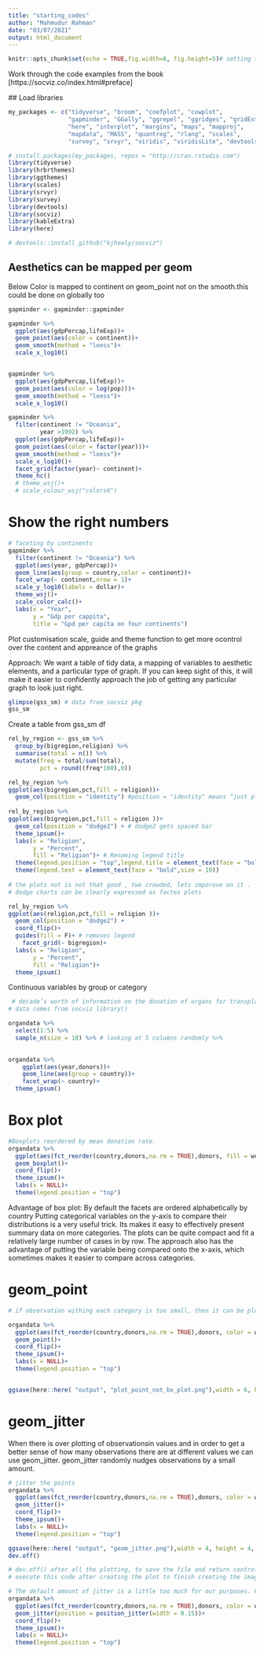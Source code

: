 ```yaml
---
title: "starting_codes"
author: "Mahmudur Rahman"
date: "03/07/2021"
output: html_document
---
```


```r
knitr::opts_chunk$set(echo = TRUE,fig.width=8, fig.height=5)# setting the default size of the  plots within the r markdown
```
 
 Work through the code examples from the book [https://socviz.co/index.html#preface]
 
 ## Load libraries 
```r
my_packages <- c("tidyverse", "broom", "coefplot", "cowplot",
                 "gapminder", "GGally", "ggrepel", "ggridges", "gridExtra",
                 "here", "interplot", "margins", "maps", "mapproj",
                 "mapdata", "MASS", "quantreg", "rlang", "scales",
                 "survey", "srvyr", "viridis", "viridisLite", "devtools")

# install.packages(my_packages, repos = "http://cran.rstudio.com")
library(tidyverse)
library(hrbrthemes)
library(ggthemes)
library(scales)
library(srvyr)
library(survey)
library(devtools)
library(socviz)
library(kableExtra)
library(here)

# devtools::install_github("kjhealy/socviz")
```

## Aesthetics can be mapped per geom
Below Color is mapped to continent on geom_point not on the smooth.this could be done on globally too 
```r
gapminder <- gapminder::gapminder

gapminder %>% 
  ggplot(aes(gdpPercap,lifeExp))+
  geom_point(aes(color = continent))+
  geom_smooth(method = "loess")+
  scale_x_log10()


gapminder %>% 
  ggplot(aes(gdpPercap,lifeExp))+
  geom_point(aes(color = log(pop)))+
  geom_smooth(method = "loess")+
  scale_x_log10()

gapminder %>% 
  filter(continent != "Oceania",
         year >1992) %>% 
  ggplot(aes(gdpPercap,lifeExp))+
  geom_point(aes(color = factor(year)))+
  geom_smooth(method = "loess")+
  scale_x_log10()+
  facet_grid(factor(year)~ continent)+
  theme_hc()
  # theme_wsj()+
  # scale_colour_wsj("colors6")
```

# Show the right numbers 
```r

# faceting by continents
gapminder %>% 
  filter(continent != "Oceania") %>% 
  ggplot(aes(year, gdpPercap))+
  geom_line(aes(group = country,color = continent))+
  facet_wrap(~ continent,nrow = 1)+
  scale_y_log10(labels = dollar)+
  theme_wsj()+
  scale_color_calc()+
  labs(x = "Year",
       y = "Gdp per cappita",
       title = "Gpd per capita on four continents")

```


Plot customisation 
scale, guide  and theme function to get more ocontrol over the content and appreance of the graphs 

Approach:
We want a table of tidy data, a mapping of variables to aesthetic elements, and a particular type of graph. If you can keep sight of this, it will make it easier to confidently approach the job of getting any particular graph to look just right.
```r
glimpse(gss_sm) # data from socviz pkg
gss_sm 


```
Create a table from gss_sm df
```r
rel_by_region <- gss_sm %>% 
  group_by(bigregion,religion) %>% 
  summarise(total = n()) %>% 
  mutate(freq = total/sum(total),
         pct = round((freq*100),0))

rel_by_region %>% 
ggplot(aes(bigregion,pct,fill = religion))+
  geom_col(position = "identity") #position = "identity" means “just plot the values as given”.
  
rel_by_region %>% 
ggplot(aes(bigregion,pct,fill = religion ))+
  geom_col(position = "dodge2") + # dodge2 gets spaced bar 
  theme_ipsum()+
  labs(x = "Religion",
       y = "Percent",
       fill = "Religion")+ # Renaming legend title 
  theme(legend.position = "top",legend.title = element_text(face = "bold",size = 12))+
  theme(legend.text = element_text(face = "bold",size = 10))
  
# the plots not is not that good , two crowded, lets imporove on it .
# dodge charts can be clearly expressed as factes plots

rel_by_region %>% 
ggplot(aes(religion,pct,fill = religion ))+
  geom_col(position = "dodge2") +
  coord_flip()+
  guides(fill = F)+ # removes legend 
    facet_grid(~ bigregion)+
  labs(x = "Religion",
       y = "Percent",
       fill = "Religion")+
  theme_ipsum()
```


Continuous variables by group or category
```r
 # decade’s worth of information on the donation of organs for transplants in seventeen OECD countries.
# data comes from socviz library()

organdata %>% 
  select(1:5) %>% 
  sample_n(size = 10) %>% # looking at 5 columns randomly %>% 

  
organdata %>% 
    ggplot(aes(year,donors))+
    geom_line(aes(group = country))+
    facet_wrap(~ country)+
  theme_ipsum()


```

# Box plot
```r
#Boxplots reordered by mean donation rate.
organdata %>% 
  ggplot(aes(fct_reorder(country,donors,na.rm = TRUE),donors, fill = world))+
  geom_boxplot()+
  coord_flip()+
  theme_ipsum()+
  labs(x = NULL)+
  theme(legend.position = "top")
```

Advantage of box plot:
By default the facets are ordered alphabetically by country
Putting categorical variables on the y-axis to compare their distributions is a very useful trick. Its makes it easy to effectively present summary data on more categories. The plots can be quite compact and fit a relatively large number of cases in by row. The approach also has the advantage of putting the variable being compared onto the x-axis, which sometimes makes it easier to compare across categories.

# geom_point
```r
# if observation withing each category is too small, then it can be plotted with points,this time color instead of fill.default geom_point() plot shape has a color attribute, but not a fill.

organdata %>% 
  ggplot(aes(fct_reorder(country,donors,na.rm = TRUE),donors, color = world))+
  geom_point()+
  coord_flip()+
  theme_ipsum()+
  labs(x = NULL)+
  theme(legend.position = "top")


ggsave(here::here( "output", "plot_point_not_bx_plot.png"),width = 6, height = 6, dpi = 150, units = "in", device='png')

```

# geom_jitter

When there is over plotting of observationsin values and in order to get a better sense of how many observations there are at different values we can use geom_jitter.
geom_jitter randomly nudges observations by a small amount.

```r
# jitter the points
organdata %>% 
  ggplot(aes(fct_reorder(country,donors,na.rm = TRUE),donors, color = world))+
  geom_jitter()+
  coord_flip()+
  theme_ipsum()+
  labs(x = NULL)+
  theme(legend.position = "top")

ggsave(here::here( "output", "geom_jitter.png"),width = 4, height = 4, dpi = 150, units = "in", device='png')
dev.off()

# dev.off() after all the plotting, to save the file and return control to the screen.
# execute this code after creating the plot to finish creating the image file

# The default amount of jitter is a little too much for our purposes. We can control it using height and width arguments to a position_jitter() function within the geom. Because we’re making a one-dimensional summary here, we just need width.
organdata %>% 
  ggplot(aes(fct_reorder(country,donors,na.rm = TRUE),donors, color = world))+
  geom_jitter(position = position_jitter(width = 0.15))+
  coord_flip()+
  theme_ipsum()+
  labs(x = NULL)+
  theme(legend.position = "top")
```








